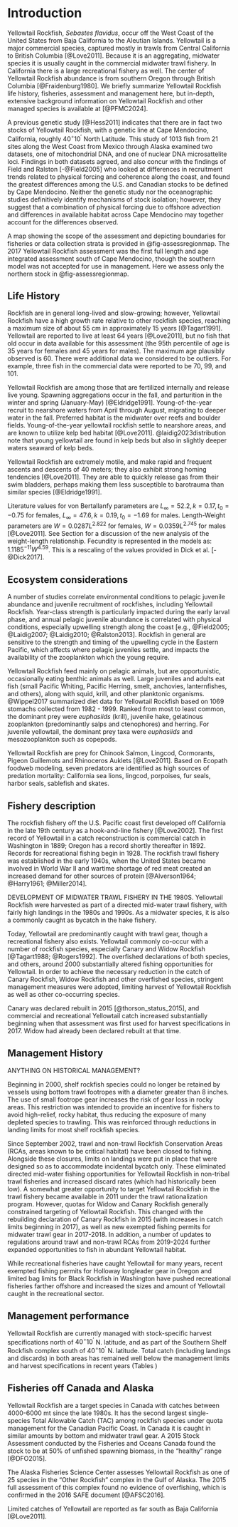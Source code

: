 # Introduction
<!-- Scientific name, distribution, the basis for the choice of stock structure, including regional differences in life history or other biological characteristics that should form the basis of management units. A map showing the scope of the assessment and depicting boundaries for fisheries or data collection strata.  -->

Yellowtail Rockfish, *Sebastes flavidus*, occur off the West Coast of the United States from Baja California to the Aleutian Islands.  Yellowtail is a major commercial species, captured mostly in trawls from Central California to British Columbia [@Love2011].  Because it is an aggregating, midwater species it is usually caught in the commercial midwater trawl fishery. In California there is a large recreational fishery as well. The center of Yellowtail Rockfish abundance is from southern Oregon through British Columbia [@Fraidenburg1980]. We briefly summarize Yellowtail Rockfish life history, fisheries, assessment and management here, but in-depth, extensive background information on Yellowtail Rockfish and other managed species is available at [@PFMC2024].  

A previous genetic study [@Hess2011] indicates that there are in fact two stocks of Yellowtail Rockfish, with a genetic line at Cape Mendocino, California, roughly $40^\circ 10^\prime$ North Latitude.  This study of 1013 fish from 21 sites along the West Coast from Mexico through Alaska examined two datasets, one of mitochondrial DNA, and one of nuclear DNA microsattelite loci. Findings in both datasets agreed, and also concur with the findings of Field and Ralston [-@Field2005] who looked at differences in recruitment trends related to physical forcing and coherence along the coast, and found the greatest differences among the U.S. and Canadian stocks to be defined by Cape Mendocino. Neither the genetic study nor the oceanographic studies definitively identify mechanisms of stock isolation; however, they suggest that a combination of physical forcing due to offshore advection and differences in available habitat across Cape Mendocino may together account for the differences observed.

A map showing the scope of the assessment and depicting boundaries for fisheries or data collection strata is provided in @fig-assessregionmap. The 2017 Yellowtail Rockfish assessment was the first full length and age integrated assessment south of Cape Mendocino, though the southern model was not accepted for use in management. Here we assess only the northern stock in @fig-assessregionmap.

## Life History

<!-- Important features of life history that affect management (e.g., migration, sexual dimorphism, bathymetric demography).   -->

Rockfish are in general long-lived and slow-growing; however, Yellowtail Rockfish have a high growth rate relative to other rockfish species, reaching a maximum size of about 55 cm in approximately 15 years [@Tagart1991].  Yellowtail are reported to live at least 64 years [@Love2011], but no fish that old occur in data available for this assessment (the 95th percentile of age is 35 years for females and 45 years for males).  The maximum age plausibly observed  is 60. There were additional data we considered to be outliers. For example, three fish in the commercial data were reported to be 70, 99, and 101.

Yellowtail Rockfish are among those that are fertilized internally and release live young.  Spawning aggregations occur in the fall, and parturition in the winter and spring (January-May) [@Eldridge1991].  Young-of-the-year recruit to nearshore waters from April through August, migrating to deeper water in the fall.  Preferred habitat is the midwater over reefs and boulder fields. Young-of-the-year yellowtail rockfish settle to nearshore areas, and are known to utilize kelp bed habitat [@Love2011]. @laidig2023distribution note that young yellowtail are found in kelp beds but also in slightly deeper waters seaward of kelp beds.   

Yellowtail Rockfish are extremely motile, and make rapid and frequent ascents and descents of 40 meters; they also exhibit strong homing tendencies [@Love2011].  They are able to quickly release gas from their swim bladders, perhaps making them less susceptible to barotrauma than similar species [@Eldridge1991].  

Literature values for von Bertallanfy parameters are $L_\infty = 52.2, k = 0.17, t_0 = -0.75$ for females, $L_\infty = 47.6, k=0.19, t_0 = -1.69$ for males.  Length-Weight parameters are $W = 0.0287L^{2.822}$ for females, $W = 0.0359L^{2.745}$ for males [@Love2011].  See Section \ref{bio-params} for a discussion of the new analysis of the weight-length relationship.  Fecundity is represented in the models as:  $1.1185^{-11}W^{4.59}$.  This is a rescaling of the values provided in Dick et al. [-@Dick2017].

## Ecosystem considerations

<!-- Ecosystem considerations that include relevant information on how environmental drivers, prey, competition, predation, and/or (habitat requirements/preferences may affect stock’s status, vital rates (growth, survival, productivity, recruitment), or range and distribution. Ecosystem considerations may also include how these factors, cross-FMP interactions with other fisheries and human social dynamics that may affect the stock (e.g., reliance and dependence by fishing communities, non-target species constraining harvest rates). The length and depth of this section will depend on availability of information from published studies and Integrated Ecosystem Assessment reports, expertise of the STAT, and whether ecosystem factors contribute quantitative information to the assessment. This is not required for an update assessment if a citation to the previous assessment is provided.  -->

A number of studies correlate environmental conditions to pelagic juvenile abundance and juvenile recruitment of rockfishes, including Yellowtail Rockfish. Year-class strength is particularly impacted during the early larval phase, and annual pelagic juvenile abundance is correlated with physical conditions, especially upwelling strength along the coast [e.g., @Field2005; @Laidig2007; @Laidig2010; @Ralston2013]. Rockfish in general are sensitive to the strength and timing of the upwelling cycle in the Eastern Pacific, which affects where pelagic juveniles settle, and impacts the availability of the zooplankton which the young require.

Yellowtail Rockfish feed mainly on pelagic animals, but are opportunistic, occasionally eating benthic animals as well. Large juveniles and adults eat fish (small Pacific Whiting, Pacific Herring, smelt, anchovies, lanternfishes, and others), along with squid, krill, and other planktonic organisms. @Wippel2017 summarized diet data for Yellowtail Rockfish based on 1069 stomachs collected from 1982 - 1999. Ranked from most to least common, the dominant prey were *euphasiids* (krill), juvenile hake, gelatinous zooplankton (predominantly salps and ctenophores) and herring. For juvenile yellowtail, the dominant prey taxa were *euphasiids* and mesozooplankton such as copepods.

Yellowtail Rockfish are prey for Chinook Salmon, Lingcod, Cormorants, Pigeon Guillemots and Rhinoceros Auklets [@Love2011]. Based on Ecopath foodweb modeling, seven  predators are identified as high sources of predation mortality: California sea lions, lingcod, porpoises, fur seals, harbor seals, sablefish and skates. 

## Fishery description

<!-- Important features of current fishery and relevant history of fishery.  -->

The rockfish fishery off the U.S. Pacific coast first developed off California in the late 19th century as a hook-and-line fishery [@Love2002]. The first record of Yellowtail in a catch reconstruction is commercial catch in Washington in 1889; Oregon has a record shortly thereafter in 1892. Records for recreational fishing begin in 1928. The rockfish trawl fishery was established in the early 1940s, when the United States became involved in World War II and wartime shortage of red meat created an increased demand for other sources of protein [@Alverson1964; @Harry1961; @Miller2014].

<!-- KLO: IMO having basically zero description of the fishery after WWII is unacceptable. However, I also don't feel like I have the resources or knowledge to fill this in... --> DEVELOPMENT OF MIDWATER TRAWL FISHERY IN THE 1980S. Yellowtail Rockfish were harvested as part of a directed mid-water trawl fishery, with fairly high landings in the 1980s and 1990s. As a midwater species, it is also a commonly caught as bycatch in the hake fishery.

Today, Yellowtail are predominantly caught with trawl gear, though a recreational fishery also exists. Yellowtail commonly co-occur with a number of rockfish species, especially Canary and Widow Rockfish [@Tagart1988; @Rogers1992]. The overfished declarations of both species, and others, around 2000 substantially altered fishing opportunities for Yellowtail. In order to achieve the necessary reduction in the catch of Canary Rockfish, Widow Rockfish and other overfished species, stringent management measures were adopted, limiting harvest of Yellowtail Rockfish as well as other co-occurring species.

Canary was declared rebuilt in 2015 [@thorson_status_2015], and commercial and recreational Yellowtail catch increased substantially beginning when that assessment was first used for harvest specifications in 2017. Widow had already been declared rebuilt at that time.

## Management History

<!---
Summary of management history (e.g., changes in mesh sizes, trip limits, or other management actions that may have significantly altered selection, catch rates, or discards). 
--->

ANYTHING ON HISTORICAL MANAGEMENT?

Beginning in 2000, shelf rockfish species could no longer be retained by vessels using bottom trawl footropes with a diameter greater than 8 inches. The use of small footrope gear increases the risk of gear loss in rocky areas. This restriction was intended to provide an incentive for fishers to avoid high-relief, rocky habitat, thus reducing the exposure of many depleted species to trawling. This was reinforced through reductions in landing limits for most shelf rockfish species.

Since September 2002, trawl and non-trawl Rockfish Conservation Areas (RCAs, areas known to be critical habitat) have been closed to fishing.  Alongside these closures, limits on landings were put in place that were designed so as to accommodate incidental bycatch only. These eliminated directed mid-water fishing opportunities for Yellowtail Rockfish in non-tribal trawl fisheries and increased discard rates (which had historically been low). A somewhat greater opportunity to target Yellowtail Rockfish in the trawl fishery became available in 2011 under the trawl rationalization program. However, quotas for Widow and Canary Rockfish generally constrained targeting of Yellowtail Rockfish. This changed with the rebuilding declaration of Canary Rockfish in 2015 (with increases in catch limits beginning in 2017), as well as new exempted fishing permits for midwater trawl gear in 2017-2018. In addition, a number of updates to regulations around trawl and non-trawl RCAs from 2019-2024 further expanded opportunities to fish in abundant Yellowtail habitat.

While recreational fisheries have caught Yellowtail for many years, recent exempted fishing permits for Holloway longleader gear in Oregon and limited bag limits for Black Rockfish in Washington have pushed recreational fisheries farther offshore and increased the sizes and amount of Yellowtail caught in the recreational sector.  

## Management performance

<!-- Management performance, including a table or tables comparing Overfishing Limit (OFL), Acceptable Biological Catch (ABC), Annual Catch Limit (ACL), landings, and catch (i.e., landings plus discard) for each area and year. Groundfish assessments that estimate dead discarded catch must include a disclaimer noting that total mortality estimates from the WCGOP and from the stock assessment may differ due to the use of different methods. Investigation into how these methods differ is beyond the scope of a benchmark assessment. The rationale for modeling discard mortality can also be provided. This should be included in all update assessments.  -->

<!-- Marlene might have the info we need? Look at what Chantel has for sablefish -->


Yellowtail Rockfish are currently managed with stock-specific harvest specifications north of $40^\circ 10^\prime$ N. latitude, and as part of the Southern Shelf Rockfish complex south of $40^\circ 10^\prime$ N. latitude. Total catch (including landings and discards) in  both areas has remained well below the management limits and harvest specifications in recent years (Tables \ref{tab:mnmgt_perform.N})

## Fisheries off Canada and Alaska

<!-- Description of fisheries for this species off Canada, Alaska and/or Mexico, including references to any recent assessments of those stocks extending beyond the Council’s jurisdiction. STATs are strongly encouraged to include a summary of catches and estimates of stock size and stock status for the most recent ten years if such information can be assembled without excessive difficulty. This is not required for an update assessment.    -->

<!-- See if AK has a more up to date assessment (MF) and add updated information on the Canada Assessment (IT) -->

Yellowtail Rockfish are a target species in Canada with catches between 4000-6000 mt since the late 1980s. It has the second largest single-species Total Allowable Catch (TAC) among rockfish species under quota management for the Canadian Pacific Coast. In Canada it is caught in similar amounts by bottom and midwater trawl gear. A 2015 Stock Assessment conducted by the Fisheries and Oceans Canada found the stock to be at 50\% of unfished spawning biomass, in the "healthy" range [@DFO2015].

The Alaska Fisheries Science Center assesses Yellowtail Rockfish as one of 25 species in the "Other Rockfish" complex in the Gulf of Alaska.  The 2015 full assessment of this complex found no evidence of overfishing, which is confirmed in the 2016 SAFE document [@AFSC2016].

Limited catches of Yellowtail are reported as far south as Baja California [@Love2011].
